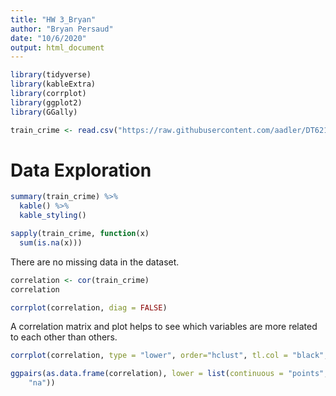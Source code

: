 ```yaml
---
title: "HW 3_Bryan"
author: "Bryan Persaud"
date: "10/6/2020"
output: html_document
---
```


```r
library(tidyverse)
library(kableExtra)
library(corrplot)
library(ggplot2)
library(GGally)
```

```r
train_crime <- read.csv("https://raw.githubusercontent.com/aadler/DT621_Fall2020_Group2/master/HW3/data/crime-training-data_modified.csv")
```

# Data Exploration

```r
summary(train_crime) %>%
  kable() %>%
  kable_styling()
```

```r
sapply(train_crime, function(x) 
  sum(is.na(x)))
```

There are no missing data in the dataset.

```r
correlation <- cor(train_crime)
correlation
```

```r
corrplot(correlation, diag = FALSE)
```

A correlation matrix and plot helps to see which variables are more related to each other than others.

```r
corrplot(correlation, type = "lower", order="hclust", tl.col = "black", tl.srt = 45, method = "number")

```


```r
ggpairs(as.data.frame(correlation), lower = list(continuous = "points", combo = "facethist", discrete = "facetbar", na =
    "na"))

```

